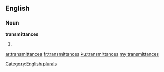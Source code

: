 ==English==

===Noun===
'''transmittances'''

# {{plural of|transmittance}}

[[Category:English plurals]]

[[ar:transmittances]]
[[fr:transmittances]]
[[ku:transmittances]]
[[my:transmittances]]